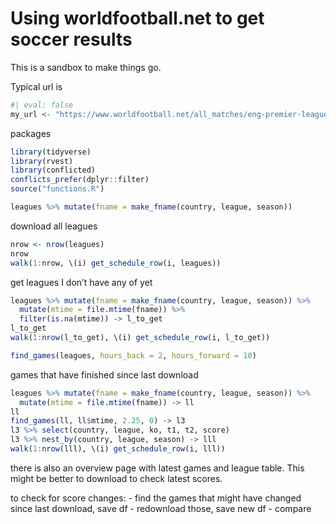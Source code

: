 # Using worldfootball.net to get soccer results

This is a sandbox to make things go.

Typical url is

```r
#| eval: false
my_url <- "https://www.worldfootball.net/all_matches/eng-premier-league-1996-1997/"
```

packages

```r
library(tidyverse)
library(rvest)
library(conflicted)
conflicts_prefer(dplyr::filter)
source("functions.R")
```



```r
leagues %>% mutate(fname = make_fname(country, league, season))
```


download all leagues

```r
nrow <- nrow(leagues)
nrow
walk(1:nrow, \(i) get_schedule_row(i, leagues))
```

get leagues I don't have any of yet

```r
leagues %>% mutate(fname = make_fname(country, league, season)) %>% 
  mutate(mtime = file.mtime(fname)) %>% 
  filter(is.na(mtime)) -> l_to_get
l_to_get
walk(1:nrow(l_to_get), \(i) get_schedule_row(i, l_to_get))
```


```r
find_games(leagues, hours_back = 2, hours_forward = 10)
```

games that have finished since last download

```r
leagues %>% mutate(fname = make_fname(country, league, season)) %>% 
  mutate(mtime = file.mtime(fname)) -> ll
ll
find_games(ll, ll$mtime, 2.25, 0) -> l3 
l3 %>% select(country, league, ko, t1, t2, score)
l3 %>% nest_by(country, league, season) -> lll
walk(1:nrow(lll), \(i) get_schedule_row(i, lll))
```

there is also an overview page with latest games and league table.
This might be better to download to check latest scores.

to check for score changes:
- find the games that might have changed since last download, save df
- redownload those, save new df
- compare
